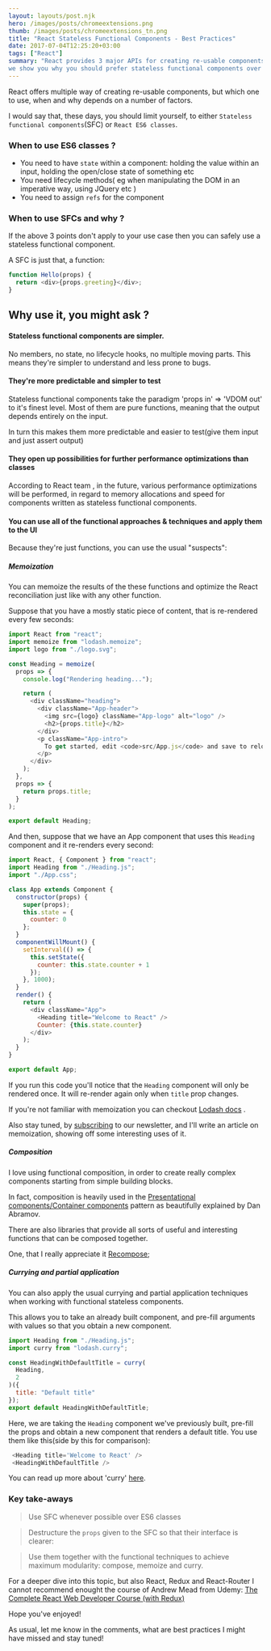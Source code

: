 ```yaml
---
layout: layouts/post.njk
hero: /images/posts/chromeextensions.png
thumb: /images/posts/chromeextensions_tn.png
title: "React Stateless Functional Components - Best Practices"
date: 2017-07-04T12:25:20+03:00
tags: ["React"]
summary: "React provides 3 major APIs for creating re-usable components. In this article
we show you why you should prefer stateless functional components over the other ones and some best practices around using them efficiently"
---
```


React offers multiple way of creating re-usable components, but which one to use, when and why depends on a number of factors.

I would say that, these days, you should limit yourself, to either `Stateless functional components`(SFC) or `React ES6 classes`.

### When to use ES6 classes ?

- You need to have `state` within a component: holding the value within an input, holding the open/close state of something etc
- You need lifecycle methods( eg when manipulating the DOM in an imperative way, using JQuery etc )
- You need to assign `refs` for the component

### When to use SFCs and why ?

If the above 3 points don't apply to your use case then you can safely use a stateless functional component.

A SFC is just that, a function:

```js
function Hello(props) {
  return <div>{props.greeting}</div>;
}
```

## Why use it, you might ask ?

#### Stateless functional components are simpler.

No members, no state, no lifecycle hooks, no multiple moving parts. This means they're simpler to understand and less prone to bugs.

#### They're more predictable and simpler to test

Stateless functional components take the paradigm 'props in' => 'VDOM out' to it's finest level.
Most of them are pure functions, meaning that the output depends entirely on the input.

In turn this makes them more predictable and easier to test(give them input and just assert output)

#### They open up possibilities for further performance optimizations than classes

According to React team , in the future, various performance optimizations will be performed, in regard to memory allocations and speed for components written as stateless functional components.

#### You can use all of the functional approaches & techniques and apply them to the UI

Because they're just functions, you can use the usual "suspects":

##### Memoization

You can memoize the results of the these functions and optimize the React reconciliation just like with any other function.

Suppose that you have a mostly static piece of content, that is re-rendered every few seconds:

```js
import React from "react";
import memoize from "lodash.memoize";
import logo from "./logo.svg";

const Heading = memoize(
  props => {
    console.log("Rendering heading...");

    return (
      <div className="heading">
        <div className="App-header">
          <img src={logo} className="App-logo" alt="logo" />
          <h2>{props.title}</h2>
        </div>
        <p className="App-intro">
          To get started, edit <code>src/App.js</code> and save to reload.
        </p>
      </div>
    );
  },
  props => {
    return props.title;
  }
);

export default Heading;
```

And then, suppose that we have an App component that uses this `Heading` component and it re-renders
every second:

```js
import React, { Component } from "react";
import Heading from "./Heading.js";
import "./App.css";

class App extends Component {
  constructor(props) {
    super(props);
    this.state = {
      counter: 0
    };
  }
  componentWillMount() {
    setInterval(() => {
      this.setState({
        counter: this.state.counter + 1
      });
    }, 1000);
  }
  render() {
    return (
      <div className="App">
        <Heading title="Welcome to React" />
        Counter: {this.state.counter}
      </div>
    );
  }
}

export default App;
```

If you run this code you'll notice that the `Heading` component will only be rendered once.
It will re-render again only when `title` prop changes.

If you're not familiar with memoization you can checkout [Lodash docs](https://lodash.com/docs/4.17.4#memoize) .

Also stay tuned, by [subscribing](#newsletter) to our newsletter, and I'll write an article on memoization, showing off some interesting uses of it.

##### Composition

I love using functional composition, in order to create really complex components starting from simple building blocks.

In fact, composition is heavily used in the [Presentational components/Container components](https://medium.com/@dan_abramov/smart-and-dumb-components-7ca2f9a7c7d0) pattern as beautifully explained by Dan Abramov.

There are also libraries that provide all sorts of useful and interesting functions that can be composed together.

One, that I really appreciate it [Recompose](https://github.com/acdlite/recompose);

##### Currying and partial application

You can also apply the usual currying and partial application techniques when working with functional stateless components.

This allows you to take an already built component, and pre-fill arguments with values so that you obtain a new component.

```js
import Heading from "./Heading.js";
import curry from "lodash.curry";

const HeadingWithDefaultTitle = curry(
  Heading,
  2
)({
  title: "Default title"
});
export default HeadingWithDefaultTitle;
```

Here, we are taking the `Heading` component we've previously built, pre-fill the props and obtain a new component that renders a default title.
You use them like this(side by this for comparison):

```js
 <Heading title='Welcome to React' />
 <HeadingWithDefaultTitle />
```

You can read up more about 'curry' [here](https://lodash.com/docs/4.17.4#curry).

### Key take-aways

> Use SFC whenever possible over ES6 classes

> Destructure the `props` given to the SFC so that their interface is clearer:

> Use them together with the functional techniques to achieve maximum modularity: compose, memoize and curry.

For a deeper dive into this topic, but also React, Redux and React-Router I cannot recommend enought the course of Andrew Mead from Udemy: [The Complete React Web Developer Course (with Redux)](https://click.linksynergy.com/deeplink?id=x*motn0wjQQ&mid=39197&murl=https%3A%2F%2Fwww.udemy.com%2Freact-2nd-edition%2F)

Hope you've enjoyed!

As usual, let me know in the comments, what are best practices I might have missed and stay tuned!
